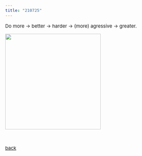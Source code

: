 ```yaml
---
title: "210725"
---
```


<style type="text/css">

body, td {
   font-size: 15px;
}
pre {
  font-size: 15px
}
</style>


Do more $\rightarrow$ better $\rightarrow$ harder $\rightarrow$ (more) agressive $\rightarrow$ greater.

![](../pic/outliers.jpg){width=300}


&nbsp;&nbsp;

[back](./thoughts.html)
